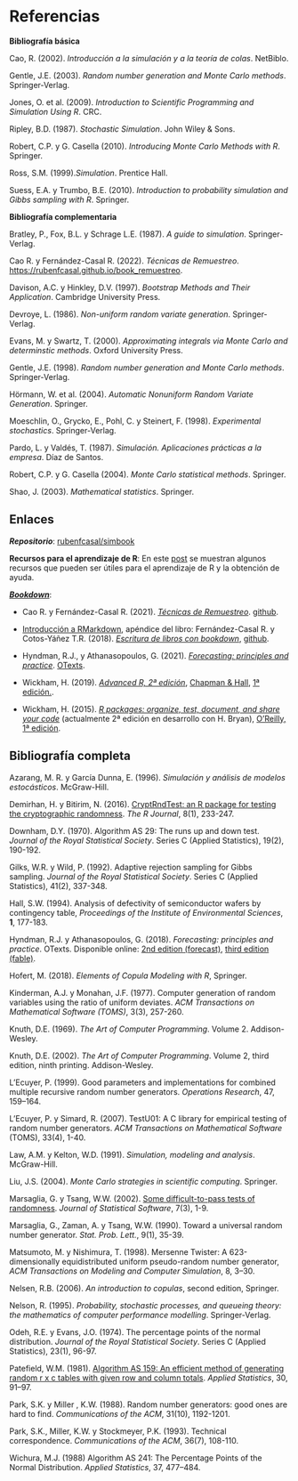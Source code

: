 # Referencias {-}

<!-- 
`r if (knitr:::is_html_output()) '# Referencias {-}'`
-->

**Bibliografía básica**

Cao, R. (2002). *Introducción a la simulación y a la teoría de colas*. NetBiblo.

Gentle, J.E. (2003). *Random number generation and Monte Carlo methods*. Springer‐Verlag.

Jones, O. et al. (2009). *Introduction to Scientific Programming and Simulation Using R*. CRC. 

Ripley, B.D. (1987). *Stochastic Simulation*. John Wiley & Sons. 

Robert, C.P. y G. Casella (2010). *Introducing Monte Carlo Methods with R*. Springer. 

Ross, S.M. (1999).*Simulation*. Prentice Hall.

Suess, E.A. y Trumbo, B.E. (2010). *Introduction to probability simulation and Gibbs sampling with R*. Springer.


**Bibliografía complementaria**

Bratley, P., Fox, B.L. y Schrage L.E. (1987). *A guide to simulation*. Springer-Verlag.

Cao R. y Fernández-Casal R. (2022). *Técnicas de Remuestreo*. <https://rubenfcasal.github.io/book_remuestreo>.

Davison, A.C. y Hinkley, D.V. (1997). *Bootstrap Methods and Their Application*. Cambridge University Press.

Devroye, L. (1986). *Non-uniform random variate generation*. Springer-Verlag.

Evans, M. y Swartz, T. (2000). *Approximating integrals via Monte Carlo and determinstic methods*. Oxford University Press. 

Gentle, J.E. (1998). *Random number generation and Monte Carlo methods*. Springer-Verlag.

Hörmann, W. et al. (2004). *Automatic Nonuniform Random Variate Generation*. Springer. 

Moeschlin, O., Grycko, E., Pohl, C. y Steinert, F. (1998). *Experimental stochastics*. Springer-Verlag.

Pardo, L. y Valdés, T. (1987). *Simulación. Aplicaciones prácticas a la empresa*. Díaz de Santos.

Robert, C.P. y G. Casella (2004). *Monte Carlo statistical methods*. Springer. 

Shao, J. (2003). *Mathematical statistics*. Springer.


## Enlaces {.unnumbered #links}


***Repositorio***: [rubenfcasal/simbook](https://github.com/rubenfcasal/simbook)

**Recursos para el aprendizaje de R**: En este [post](https://rubenfcasal.github.io/post/ayuda-y-recursos-para-el-aprendizaje-de-r) se muestran algunos recursos que pueden ser útiles para el aprendizaje de R y la obtención de ayuda.

[***Bookdown***](https://bookdown.org):

- Cao R. y Fernández-Casal R. (2021). *[Técnicas de Remuestreo](https://rubenfcasal.github.io/book_remuestreo)*. [github](https://github.com/rubenfcasal/book_remuestreo).

- [Introducción a RMarkdown](https://rubenfcasal.github.io/bookdown_intro/rmarkdown.html), apéndice del libro: Fernández-Casal R. y Cotos-Yáñez T.R. (2018). *[Escritura de libros con bookdown](https://rubenfcasal.github.io/bookdown_intro)*, [github](https://github.com/rubenfcasal/bookdown_intro).

- Hyndman, R.J., y Athanasopoulos, G. (2021). *[Forecasting: principles and practice](https://otexts.com/fpp3)*. [OTexts](https://www.amazon.es/dp/0987507133).

- Wickham, H. (2019). *[Advanced R, 2ª edición](https://adv-r.hadley.nz/)*, [Chapman & Hall](https://www.amazon.com/dp/0815384572), [1ª edición.](http://adv-r.had.co.nz/).

- Wickham, H. (2015). *[R packages: organize, test, document, and share your code](http://r-pkgs.had.co.nz/)* (actualmente 2ª edición en desarrollo con H. Bryan), [O'Reilly, 1ª edición](http://shop.oreilly.com/product/0636920034421.do).


## Bibliografía completa {-}

Azarang, M. R. y García Dunna, E. (1996). *Simulación y análisis de modelos estocásticos*. McGraw-Hill.

Demirhan, H. y Bitirim, N. (2016). [CryptRndTest: an R package for testing the cryptographic randomness](https://journal.r-project.org/archive/2016/RJ-2016-016/index.html). *The R Journal*, 8(1), 233-247.

Downham, D.Y. (1970). Algorithm AS 29: The runs up and down test. *Journal of the Royal Statistical Society*. Series C (Applied Statistics), 19(2), 190-192.

Gilks, W.R. y Wild, P. (1992). Adaptive rejection sampling for Gibbs sampling. *Journal of the Royal Statistical Society*. Series C (Applied Statistics), 41(2), 337-348.

Hall, S.W. (1994). Analysis of defectivity of semiconductor wafers by contingency table, *Proceedings of the Institute of Environmental Sciences*, **1**, 177-183.

Hyndman, R.J. y Athanasopoulos, G. (2018). *Forecasting: principles and practice*. OTexts. 
Disponible online: [2nd edition (forecast)](https://otexts.com/fpp2), [third edition (fable)](https://otexts.com/fpp3).

Hofert, M. (2018). *Elements of Copula Modeling with R*, Springer.

Kinderman, A.J. y Monahan, J.F. (1977). Computer generation of random variables using the ratio of uniform deviates. *ACM Transactions on Mathematical Software (TOMS)*, 3(3), 257-260.

Knuth, D.E. (1969). *The Art of Computer Programming*. Volume 2. Addison-Wesley.

Knuth, D.E. (2002). *The Art of Computer Programming*. Volume 2, third edition, ninth printing. Addison-Wesley.

L'Ecuyer, P. (1999). Good parameters and implementations for combined multiple recursive random number generators. *Operations Research*, 47, 159–164.

L'Ecuyer, P. y Simard, R. (2007). TestU01: A C library for empirical testing of random number generators. *ACM Transactions on Mathematical Software* (TOMS), 33(4), 1-40.

Law, A.M. y Kelton, W.D. (1991). *Simulation, modeling and analysis*. McGraw-Hill.

Liu, J.S. (2004). *Monte Carlo strategies in scientific computing*. Springer. 

Marsaglia, G. y Tsang, W.W. (2002). [Some difficult-to-pass tests of randomness](http://www.jstatsoft.org/v07/i03). *Journal of Statistical Software*, 7(3), 1-9.    

Marsaglia, G., Zaman, A. y Tsang, W.W. (1990). Toward a universal random number generator. *Stat. Prob. Lett.*, 9(1), 35-39.

Matsumoto, M. y Nishimura, T. (1998). Mersenne Twister: A 623-dimensionally equidistributed uniform pseudo-random number generator, *ACM Transactions on Modeling and Computer Simulation*, 8, 3–30.

Nelsen, R.B. (2006). *An introduction to copulas*, second edition, Springer.

Nelson, R. (1995). *Probability, stochastic processes, and queueing theory: the mathematics of computer performance modelling*. Springer-Verlag.

Odeh, R.E. y Evans, J.O. (1974). The percentage points of the normal distribution. *Journal of the Royal Statistical Society*. Series C (Applied Statistics), 23(1), 96-97.

Patefield, W.M. (1981). [Algorithm AS 159: An efficient method of generating random r x c tables with given row and column totals](https://doi.org/10.2307/2346669). *Applied Statistics*, 30, 91–97.

Park, S.K. y Miller , K.W. (1988). Random number generators: good ones are hard to find. *Communications of the ACM*, 31(10), 1192-1201.

Park, S.K., Miller, K.W. y Stockmeyer, P.K. (1993). Technical correspondence. *Communications of the ACM*, 36(7), 108-110. 

Wichura, M.J. (1988) Algorithm AS 241: The Percentage Points of the Normal Distribution. *Applied Statistics*, 37, 477–484.



